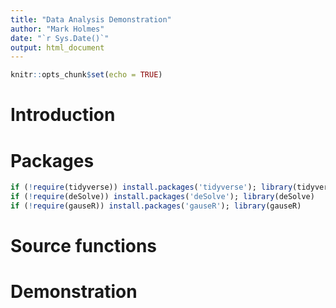 ```yaml
---
title: "Data Analysis Demonstration"
author: "Mark Holmes"
date: "`r Sys.Date()`"
output: html_document
---
```


```r
knitr::opts_chunk$set(echo = TRUE)
```

# Introduction

# Packages

```r
if (!require(tidyverse)) install.packages('tidyverse'); library(tidyverse)
if (!require(deSolve)) install.packages('deSolve'); library(deSolve)
if (!require(gauseR)) install.packages('gauseR'); library(gauseR)
```

# Source functions

# Demonstration